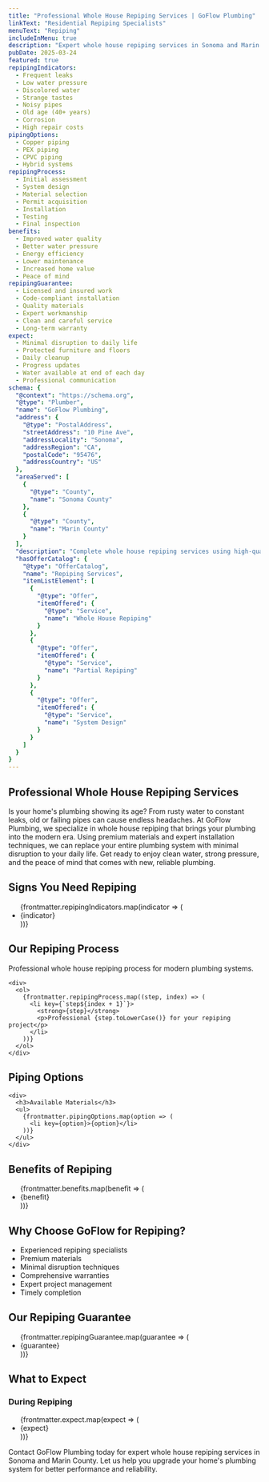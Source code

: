 ```yaml
---
title: "Professional Whole House Repiping Services | GoFlow Plumbing"
linkText: "Residential Repiping Specialists"
menuText: "Repiping"
includeInMenu: true
description: "Expert whole house repiping services in Sonoma and Marin County. We replace old or failing plumbing systems with modern, efficient pipes."
pubDate: 2025-03-24
featured: true
repipingIndicators:
  - Frequent leaks
  - Low water pressure
  - Discolored water
  - Strange tastes
  - Noisy pipes
  - Old age (40+ years)
  - Corrosion
  - High repair costs
pipingOptions:
  - Copper piping
  - PEX piping
  - CPVC piping
  - Hybrid systems
repipingProcess:
  - Initial assessment
  - System design
  - Material selection
  - Permit acquisition
  - Installation
  - Testing
  - Final inspection
benefits:
  - Improved water quality
  - Better water pressure
  - Energy efficiency
  - Lower maintenance
  - Increased home value
  - Peace of mind
repipingGuarantee:
  - Licensed and insured work
  - Code-compliant installation
  - Quality materials
  - Expert workmanship
  - Clean and careful service
  - Long-term warranty
expect:
  - Minimal disruption to daily life
  - Protected furniture and floors
  - Daily cleanup
  - Progress updates
  - Water available at end of each day
  - Professional communication
schema: {
  "@context": "https://schema.org",
  "@type": "Plumber",
  "name": "GoFlow Plumbing",
  "address": {
    "@type": "PostalAddress",
    "streetAddress": "10 Pine Ave",
    "addressLocality": "Sonoma",
    "addressRegion": "CA",
    "postalCode": "95476",
    "addressCountry": "US"
  },
  "areaServed": [
    {
      "@type": "County",
      "name": "Sonoma County"
    },
    {
      "@type": "County",
      "name": "Marin County"
    }
  ],
  "description": "Complete whole house repiping services using high-quality materials like copper and PEX. We replace old or failing plumbing systems with minimal disruption to your home.",
  "hasOfferCatalog": {
    "@type": "OfferCatalog",
    "name": "Repiping Services",
    "itemListElement": [
      {
        "@type": "Offer",
        "itemOffered": {
          "@type": "Service",
          "name": "Whole House Repiping"
        }
      },
      {
        "@type": "Offer",
        "itemOffered": {
          "@type": "Service",
          "name": "Partial Repiping"
        }
      },
      {
        "@type": "Offer",
        "itemOffered": {
          "@type": "Service",
          "name": "System Design"
        }
      }
    ]
  }
}
---
```


<article>
  <h1>Professional Whole House Repiping Services</h1>

  <p>
    Is your home's plumbing showing its age? From rusty water to constant leaks, old or failing pipes can cause endless headaches. At GoFlow Plumbing, we specialize in whole house repiping that brings your plumbing into the modern era. Using premium materials and expert installation techniques, we can replace your entire plumbing system with minimal disruption to your daily life. Get ready to enjoy clean water, strong pressure, and the peace of mind that comes with new, reliable plumbing.
  </p>

  <section>
    <h2>Signs You Need Repiping</h2>
    <ul>
      {frontmatter.repipingIndicators.map(indicator => (
        <li key={indicator}>{indicator}</li>
      ))}
    </ul>
  </section>

  <section>
    <h2>Our Repiping Process</h2>
    <p>Professional whole house repiping process for modern plumbing systems.</p>

    <div>
      <ol>
        {frontmatter.repipingProcess.map((step, index) => (
          <li key={`step${index + 1}`}>
            <strong>{step}</strong>
            <p>Professional {step.toLowerCase()} for your repiping project</p>
          </li>
        ))}
      </ol>
    </div>
  </section>

  <section>
    <h2>Piping Options</h2>

    <div>
      <h3>Available Materials</h3>
      <ul>
        {frontmatter.pipingOptions.map(option => (
          <li key={option}>{option}</li>
        ))}
      </ul>
    </div>
  </section>

  <section>
    <h2>Benefits of Repiping</h2>
    <ul>
      {frontmatter.benefits.map(benefit => (
        <li key={benefit}>{benefit}</li>
      ))}
    </ul>
  </section>

  <section>
    <h2>Why Choose GoFlow for Repiping?</h2>
    <ul>
      <li>Experienced repiping specialists</li>
      <li>Premium materials</li>
      <li>Minimal disruption techniques</li>
      <li>Comprehensive warranties</li>
      <li>Expert project management</li>
      <li>Timely completion</li>
    </ul>
  </section>

  <section>
    <h2>Our Repiping Guarantee</h2>
    <ul>
      {frontmatter.repipingGuarantee.map(guarantee => (
        <li key={guarantee}>{guarantee}</li>
      ))}
    </ul>
  </section>

  <section>
    <h2>What to Expect</h2>
    <div>
      <h3>During Repiping</h3>
      <ul>
        {frontmatter.expect.map(expect => (
          <li key={expect}>{expect}</li>
        ))}
      </ul>
    </div>
  </section>

  <section>
    <p>
      Contact GoFlow Plumbing today for expert whole house repiping services in Sonoma and Marin County. Let us help you upgrade your home's plumbing system for better performance and reliability.
    </p>
  </section>
</article>
